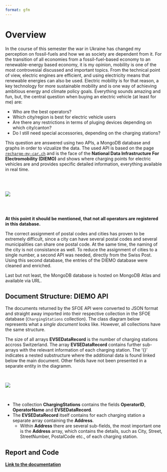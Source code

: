 ```yaml
---
format: gfm
---
```


# Overview
In the course of this semester the war in Ukraine has changed my perception on fossil-fuels and how we as society are dependent from it. For the transition of all economies from a fossil-fuel-based economy to an renewable-energy based economy, it is my opinion, mobility is one of the most controvesial discussed and important topics. From the technical point of view, electric engines are efficient, and using electricity means that renewable energies can also be used. Electric mobility is for that reason, a key technology for more sustainable mobility and is one way of achieving ambitious energy and climate policy goals. Everything sounds amazing and fun, but, the central question when buying an electric vehicle (at least for me) are: 

- Who are the best operators?
- Which city/region is best for electric vehicle users
- Are there any restrictions in terms of pluging devices depending on which city/canton?
- Do I still need special accessories, depending on the charging stations? 

This question are answered using two APIs, a MongoDB database and graphs in order to vizualize the data. The used API is based on the page [`recharge-my-car.ch`](https://opendata.swiss/de/dataset/ladestationen-fuer-elektroautos/resource/e33957be-180a-422b-90a5-fbfe9774927a) and is the face of the **National Data Infrastructure For Electromobility (DIEMO)** and shows where charging points for electric vehicles are and provides specific detailed information, everything available in real time. 

<br>
<br>

![](final_delivery/sfoe.jpeg)

<br>
<br>

__At this point it should be mentioned, that not all operators are registered in this database.__  

The correct assignment of postal codes and cities has proven to be extremely difficult, since a city can have several postal codes and several municipalities can share one postal code. At the same time, the naming of the city is not consistance as well. To reduce the assignment of cities to a single number, a second API was needed, directly from the Swiss Post. Using this second database, the entries of the DIEMO database were cleaned and enriched.  

Last but not least, the MongoDB database is hosted on MongoDB Atlas and available via URL. 

\newpage

## Document Structure: DIEMO API

The documents returned by the SFOE API were converted to JSON format and straight away imported into their respective collection in the SFOE database (`ChargingStations` collection). The class diagram below represents what a _single document_ looks like. However, all collections have the same structure. 

The size of all arrays **EVSEDataRecord** is the number of charging stations accross Switzerland. The array **EVSEDataRecord** contains further sub-arrays with the relevant information of each charging station. The '{}' indicates a nested substructure where the additional data is found linked below the main document. Other fields have not been presented in a separate entity in the diagramm. 

<br>

![](final_delivery/UML_diagramm.png)

<br>

* The collection **ChargingStations** contains the fields **OperatorID**, **OperatorName** and **EVSEDataRecord**.  
* The **EVSEDataRecord** itself contains for each charging station a separate array containing the **Address**.  
    * Within **Address** there are several sub-fields, the most important one is the **Address** array, which contains the details, such as City, Street, StreetNumber, PostalCode etc., of each charging station. 

\newpage

## Report and Code
[**Link to the documentation**](final_delivery/Personal Project Bernardo Freire.pdf)